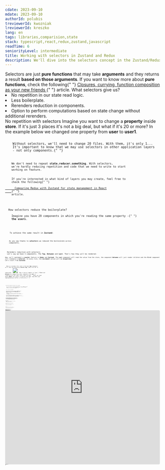 ```yaml
---
cdate: 2023-09-10
mdate: 2023-09-10
authorId: polubis
treviewerId: kwozniak
lreviewerId: kreszko
lang: en
tags: libraries,comparision,state
stack: typescript,react,redux,zustand,javascript
readTime: 6
seniorityLevel: intermediate
title: Working with selectors in Zustand and Redux
description: We'll dive into the selectors concept in the Zustand/Redux libraries and explore the different use cases for dynamic and static selectors.
---
```


<Prelude label="Why do we need selectors?">
  <M>
    Selectors are just <B>pure functions</B> that may take <B>arguments</B> and
    they returns a result <B>based on those arguments</B>.
  </M>
  <Hint hasBg>
    If you want to know more about <B>pure functions</B>, check the following{" "}
    <A
      outside
      href="/articles/quick-wins/closures-currying-function-composition-as-your-new-friends/"
    >
      Closures, currying, function composition as your new friends
    </A>{" "}
    article.
  </Hint>
  <M>What selectors give us?</M>
  <L ordered>
    <Li>No repetition in our state read logic.</Li>
    <Li>Less boilerplate.</Li>
    <Li>Rerenders reduction in components.</Li>
    <Li>
      Option to perform computations based on state change without additional
      rerenders.
    </Li>
  </L>
</Prelude>

<Section>
  <XL>No repetition with selectors</XL>
  <M>
    Imagine you want to change a <B>property</B> inside <B>store</B>. If it's
    just 3 places it's not a big deal, but what if it's 20 or more? In the
    example below we changed one property from <B>user</B> to <B>user1</B>.
  </M>
  <Code
    mode="dynamic"
    description="In Redux"
    linesCount={5}
    lang="ts"
    changed={[[5, 5]]}
    src="https://raw.githubusercontent.com/polubis/Working-with-selectors-in-Zustand-and-Redux/main/snippets/1.ts"
  />
  <Code
    mode="dynamic"
    description="In Zustand"
    linesCount={5}
    lang="ts"
    changed={[[4, 4]]}
    src="https://raw.githubusercontent.com/polubis/Working-with-selectors-in-Zustand-and-Redux/main/snippets/2.ts"
  />
  <M>
    Without selectors, we'll need to change 20 files. With them, it's only 1...
    It's important to know that we may use selectors in other application layers
    - not only components.{" "}
  </M>
  <Code
    rolled
    mode="dynamic"
    description="In Zustand"
    linesCount={56}
    lang="tsx"
    description="Easier maintenance with selectors in different layers"
    src="https://raw.githubusercontent.com/polubis/Working-with-selectors-in-Zustand-and-Redux/main/snippets/3.ts"
  />
  <M>
    We don't need to repeat <B>state.reducer.something</B>. With selectors,
    we're hardly reducing repetition and code that we need to write to start
    working on feature.
  </M>
  <Hint hasBg>
    If you're interested in what kind of layers you may create, feel free to
    check the following{" "}
    <A
      href="/articles/libraries/comparing-redux-with-zustand-for-state-management-in-react/"
      outside
    >
      Comparing Redux with Zustand for state management in React
    </A>{" "}
    article.
  </Hint>
</Section>

<Section>
  <XL>How selectors reduce the boilerplate?</XL>
  <M>
    Imagine you have 20 components in which you're reading the same property -{" "}
    <B>the users</B>.
  </M>
  <Code
    mode="dynamic"
    linesCount={11}
    lang="tsx"
    description="Without selector in Redux"
    src="https://raw.githubusercontent.com/polubis/Working-with-selectors-in-Zustand-and-Redux/main/snippets/4.ts"
  />
  <Code
    mode="dynamic"
    src="https://raw.githubusercontent.com/polubis/Working-with-selectors-in-Zustand-and-Redux/main/snippets/5.ts"
    description="With selector in Redux"
    linesCount={19}
    lang="tsx"
    added={[
      [3, 3],
      [5, 5],
    ]}
    changed={[
      [13, 13],
      [17, 17],
    ]}
  />
  <M>
    To achieve the same result in <B>Zustand</B>:
  </M>
  <Code
    description="Selectors in Zustand"
    src="https://raw.githubusercontent.com/polubis/Working-with-selectors-in-Zustand-and-Redux/main/snippets/6.ts"
    mode="dynamic"
    linesCount={11}
    lang="tsx"
  />
  <M>
    As you saw thanks to <B>selectors</B> we reduced the boilerplate across
    components.
  </M>
</Section>

<Section>
  <XL>Rerenders reduction with selectors</XL>
  <M>Let's say we have 3 components. The <B>Top</B>, <B>Between</B> and <B>Last</B>. That's how they will be rendered: </M>
  <Code mode="dynamic" lang="tsx"   linesCount={5}      src="https://raw.githubusercontent.com/polubis/Working-with-selectors-in-Zustand-and-Redux/main/snippets/7.tsx"/>
<M>Now, we'll implement a <B>counter</B> feature in <B>Redux</B> and <B>Zustand</B>. The <B>Last</B> component will read the value from the store, the component <B>Between</B> will just render children and the <B>First</B> component will schedule a <B>interval</B>. In every tick, the <B>increment</B> action will be <B>dispatched</B>.</M>
<M>Let's start from <B>Zustand</B>: </M>
<Code description="The component structure for Zustand example" src="https://raw.githubusercontent.com/polubis/Working-with-selectors-in-Zustand-and-Redux/main/snippets/8.tsx" mode="dynamic" lang="tsx" linesCount={28} rolled />

<Code
  description="The Zustand store/actions/selectors"
  mode="dynamic"
  src="https://raw.githubusercontent.com/polubis/Working-with-selectors-in-Zustand-and-Redux/main/snippets/9.ts"
  linesCount={24}
  rolled
  lang="ts"
/>
<M>
  When we rerender this code in the main <B>App</B> component, we'll have the
  following <B>console.logs</B>. Watch the GIF to understand.
</M>
<Image
  rolled
  src="https://raw.githubusercontent.com/polubis/Working-with-selectors-in-Zustand-and-Redux/main/snippets/selectors.gif"
  description="The rerenders are performant"
/>
<M>
  Take a look at numbers or logs 👆. <B>First</B> and <B>Between</B> are logged
  only once, meanwhile the <B>Last</B> is rendering all the time! That's what we
  want.
</M>
<M>
  Okay, but what about <B>Redux</B>? The result is exactly the same. Some APIs
  and implementations differ a little bit.{" "}
</M>
<Code
  description="The components implementation in Redux"
  mode="dynamic"
  lang="tsx"
  linesCount={37}
  rolled
  src="https://raw.githubusercontent.com/polubis/Working-with-selectors-in-Zustand-and-Redux/main/snippets/10.tsx"
/>
<Code
  description="Typical slice code in Redux"
  mode="dynamic"
  lang="ts"
  linesCount={23}
  rolled
  src="https://raw.githubusercontent.com/polubis/Working-with-selectors-in-Zustand-and-Redux/main/snippets/11.tsx"
/>

<Code
  description="Selectors in Redux"
  mode="dynamic"
  linesCount={5}
  src="https://raw.githubusercontent.com/polubis/Working-with-selectors-in-Zustand-and-Redux/main/snippets/12.ts"
  lang="ts"
/>

<Code
      src="https://raw.githubusercontent.com/polubis/Working-with-selectors-in-Zustand-and-Redux/main/snippets/13.ts" 
 description="Redux store setup boilerplate" mode="dynamic" linesCount={11} lang="ts"
/>
</Section>

<Section>
  <XL>Performing computations based on state change</XL>
  <M>
    Let's say we want to perform a computation in every <B>counter</B> property
    change. It will be a simple <B>Fibonacci</B> number. Firstly, we need a
    function to calculate this number.{" "}
  </M>
  <Code
    src="https://raw.githubusercontent.com/polubis/Working-with-selectors-in-Zustand-and-Redux/main/snippets/14.ts"
    mode="dynamic"
    lang="ts"
    linesCount={13}
  />
  <M>
    Now, we need a new <B>selector</B>.
  </M>
  <Code
    src="https://raw.githubusercontent.com/polubis/Working-with-selectors-in-Zustand-and-Redux/main/snippets/15.ts"
    mode="dynamic"
    lang="ts"
    linesCount={6}
  />
  <M>
    This code will work, but there is a problem. The <B>Fibonacci</B> function
    will be executed all the time when the <B>counter store</B> property
    changes. We need to apply here a <B>memoization</B> technique - aka{" "}
    <B>flyweight</B> pattern. We can achieve it in <B>Redux/Zustand</B> with the
    same library - <B>reselect</B>.
  </M>
  <Hint hasBg>
    <M>
      <B>Memoization</B> is an optimization technique that is used to improve
      the efficiency of algorithms which requires repetitive computations. It's
      just <B>caching</B>.{" "}
    </M>
  </Hint>
  <Hint hasBg>
    We can use the built-in <B>React useMemo</B> hook to achieve similar results
    or implement <B>flyweight</B> pattern with a simple <B>JavaScript</B>{" "}
    object. I prefer to use the library to avoid maintenance for such code in my
    codebase and move memoization outside of <B>React</B> ecosystem.
  </Hint>
  <Code
    description="Memoized selector in Redux"
    mode="dynamic"
    linesCount={13}
    src="https://raw.githubusercontent.com/polubis/Working-with-selectors-in-Zustand-and-Redux/main/snippets/16.ts"
    lang="ts"
  />
  <Code
    src="https://raw.githubusercontent.com/polubis/Working-with-selectors-in-Zustand-and-Redux/main/snippets/17.ts"
    linesCount={12}
    description="Memoized selector in Zustand"
    mode="dynamic"
    lang="ts"
  />
  <M>
    With these changes <B> Fibonacci </B> function will be executed only, when
    we pass arguments that are different. It's cool - the previous computation
    will be stored and returned from the <B>cache</B>. It's fancy especially
    when we'll open the same component again - the next ticks will run much
    faster because <B>computations are returned from the cache</B>.
  </M>
</Section>

<Section>
  <XL>Dynamic selectors</XL>
  <M>
    The <B>dynamic selector</B> is the one that makes our component{" "}
    <B>rerender</B>. Let's start with examples:
  </M>
  <Code
    mode="dynamic"
    src="https://raw.githubusercontent.com/polubis/Working-with-selectors-in-Zustand-and-Redux/main/snippets/18.tsx"
    linesCount={19}
    rolled
    description="Dynamic selector in Redux"
    lang="tsx"
  />
  <Code
    mode="dynamic"
    lang="tsx"
    src="https://raw.githubusercontent.com/polubis/Working-with-selectors-in-Zustand-and-Redux/main/snippets/19.tsx"
    linesCount={27}
    rolled
    description="Dynamic selector in Zustand"
  />
  <M>
    So, adding <B>dynamic selector</B> to this code will perform additional{" "}
    <B>rerenders</B> if the property in a state that we're selecting will
    change.
  </M>
  <M>
    These selectors are the most used in <B>React</B> applications, but is there
    an alternative that will not cause a rerender? Yes!
  </M>
</Section>

<Section>
  <XL>Static selectors</XL>
  <M>
    Imagine a situation in which you're not using data from <B>store</B> in your{" "}
    <B>JSX</B> component code, but this data is required to perform some
    operations after the user clicks a button - redirection to different urls.
  </M>
  <Code
    src="https://raw.githubusercontent.com/polubis/Working-with-selectors-in-Zustand-and-Redux/main/snippets/20.tsx"
    mode="dynamic"
    lang="tsx"
    linesCount={18}
  />
  <M>
    So, how we can achieve it without making a rerender? Let's create{" "}
    <B>static selectors</B> for <B>Redux</B> and <B>Zustand</B>. Firstly, the{" "}
    <B>Redux</B>.{" "}
  </M>
  <Code
    description="Static selector in Redux"
    mode="dynamic"
    src="https://raw.githubusercontent.com/polubis/Working-with-selectors-in-Zustand-and-Redux/main/snippets/21.tsx"
    linesCount={23}
    rolled
    lang="tsx"
  />
  <M>
    Now, it's time for <B>Zustand</B>.
  </M>
  <Code
    mode="dynamic"
    lang="tsx"
    src="https://raw.githubusercontent.com/polubis/Working-with-selectors-in-Zustand-and-Redux/main/snippets/22.tsx"
    linesCount={20}
    rolled
    description="Static selector in Zustand"
  />
  <M>
    As you saw we avoided not needed rerenders and thanks to <B>static</B>{" "}
    selectors we just picked small slice of our state.
  </M>
</Section>

<Section>
  <XL>Little tweaks for better readability and naming - conventions</XL>
  <M>
    When I'm writing my applications I'm trying to prepare some conventions and
    then follow them in projects. It keeps my codebase consistent and allows me
    to back to IDE after a long break and still write code in a similar pattern.
    I'm putting these rules inside the repository and saving it in the <B>md</B>{" "}
    file. To be honest it can be any place - u2y.
  </M>
  <M>
    <B>Why I'm saying that?</B>
  </M>
  <M>
    Look at the following example with typical naming conventions that are used
    in <B>Redux</B> or <B>Zustand</B>.
  </M>
  <Code
    mode="dynamic"
    lang="ts"
    linesCount={3}
    src="https://raw.githubusercontent.com/polubis/Working-with-selectors-in-Zustand-and-Redux/main/snippets/23.tsx"
  />
  <M>
    Selectors code quickly will start to be repetitive and will contain the same
    prefixes... Usually, we're using selectors <B>per feature</B> so I'm
    wrapping them with one object and then reusing them in many places. From my
    perspective, it looks much better and it's easier to read but this is just
    an opinion.{" "}
  </M>
  <M>So that's my proposal: </M>
  <Code
    src="https://raw.githubusercontent.com/polubis/Working-with-selectors-in-Zustand-and-Redux/main/snippets/24.tsx"
    mode="dynamic"
    lang="tsx"
    linesCount={5}
  />
  <M>
    In addition, you may use the same approach for your <B>Redux/Zustand</B>{" "}
    actions. It's cool how it makes code modular and reduces repetitive prefixes
    before selectors and actions.{" "}
  </M>
  <Code
    src="https://raw.githubusercontent.com/polubis/Working-with-selectors-in-Zustand-and-Redux/main/snippets/25.tsx"
    mode="dynamic"
    lang="ts"
    linesCount={5}
  />
</Section>

<Demo label="Full example to play with" height="500px">
  <iframe
    src="https://codesandbox.io/embed/working-with-selectors-in-zustand-and-redux-x4rxvt?fontsize=14&hidenavigation=1&theme=dark"
    style="width:100%; height:500px; border:0; border-radius: 4px; overflow:hidden;"
    title="Working with selectors in Zustand and Redux"
    allow="accelerometer; ambient-light-sensor; camera; encrypted-media; geolocation; gyroscope; hid; microphone; midi; payment; usb; vr; xr-spatial-tracking"
    sandbox="allow-forms allow-modals allow-popups allow-presentation allow-same-origin allow-scripts"
  ></iframe>
</Demo>

<Section>
  <XL>Repository to check</XL>
  <M>
    If you want to play with this code go to the following{" "}
    <A
      href="https://github.com/polubis/Working-with-selectors-in-Zustand-and-Redux"
      outside
    >
      repository
    </A>
    .
  </M>
</Section>

<Summary label="Conclusions and thoughts">
  <M>
    We explored the <B>selectors</B> concept in <B>Redux/Zustand</B> and now you
    know how to create <B>dynamic</B> and <B>static</B> selectors.
  </M>
  <M>
    You learned that <B>selectors</B> are an excellent mechanism to reduce
    rendering impact in applications. They provide better readability, reduce
    the extraction of data logic from complex models, and allow us to refactor
    our state read logic faster.
  </M>
  <M>
    I'm <B>encapsulating</B> selectors in <B>objects</B> for better{" "}
    <B>readability</B> and to reduce weird names. Of course, you may have
    different opinion, but I like to structure my code in a consistent way (in
    presented approach we did that). You may have your own approach - just be
    consistent and that's all.{" "}
  </M>
</Summary>
